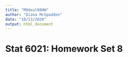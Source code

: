 ```yaml
---
title: "MOdeul08HW"
author: "Diana McSpadden"
date: "10/13/2020"
output: html_document
---
```


# Stat 6021: Homework Set 8
